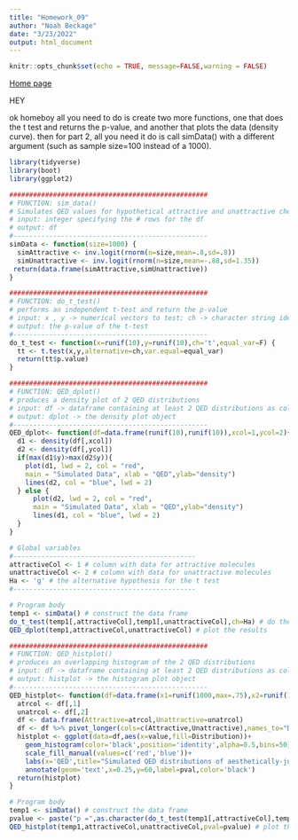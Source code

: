 ```yaml
---
title: "Homework_09"
author: "Noah Beckage"
date: "3/23/2022"
output: html_document
---
```


```r
knitr::opts_chunk$set(echo = TRUE, message=FALSE,warning = FALSE)
```

[Home page](index.html)

HEY

ok homeboy all you need to do is create two more functions, one that does the t test and returns the p-value, and another that plots the data (density curve). then for part 2, all you need it do is call simData() with a different argument (such as sample size=100 instead of a 1000).

```r
library(tidyverse)
library(boot)
library(ggplot2)

##################################################
# FUNCTION: sim_data()
# Simulates QED values for hypothetical attractive and unattractive chemicals
# input: integer specifying the # rows for the df
# output: df 
#------------------------------------------------- 
simData <- function(size=1000) {
  simAttractive <- inv.logit(rnorm(n=size,mean=.8,sd=.8))
  simUnattractive <- inv.logit(rnorm(n=size,mean=-.88,sd=1.35))
 return(data.frame(simAttractive,simUnattractive))
}

##################################################
# FUNCTION: do_t_test()
# performs an independent t-test and return the p-value
# input: x , y -> numerical vectors to test; ch -> character string identifying the alt hypothesis ('t'= tests for any difference in means, 'g'= tests if the mean of x > the mean of y, 'l'= tests if the mean of x < the mean of y)
# output: the p-value of the t-test
#------------------------------------------------- 
do_t_test <- function(x=runif(10),y=runif(10),ch='t',equal_var=F) {
  tt <- t.test(x,y,alternative=ch,var.equal=equal_var)
  return(tt$p.value)
}

##################################################
# FUNCTION: QED_dplot()
# produces a density plot of 2 QED distributions
# input: df -> dataframe containing at least 2 QED distributions as columns; xcol,ycol -> specifies the index of the 1st and 2nd distributions, respectively
# output: dplot -> the density plot object
#------------------------------------------------- 
QED_dplot<- function(df=data.frame(runif(10),runif(10)),xcol=1,ycol=2){
  d1 <- density(df[,xcol])
  d2 <- density(df[,ycol])
  if(max(d1$y)>max(d2$y)){
    plot(d1, lwd = 2, col = "red",
    main = "Simulated Data", xlab = "QED",ylab="density")
    lines(d2, col = "blue", lwd = 2)
  } else {
      plot(d2, lwd = 2, col = "red",
      main = "Simulated Data", xlab = "QED",ylab="density")
      lines(d1, col = "blue", lwd = 2)
  }
}

# Global variables
#----------------------------------------------
attractiveCol <- 1 # column with data for attractive molecules
unattractiveCol <- 2 # column with data for unattractive molecules
Ha <- 'g' # the alternative hypothesis for the t test
#----------------------------------------------

# Program body
temp1 <- simData() # construct the data frame
do_t_test(temp1[,attractiveCol],temp1[,unattractiveCol],ch=Ha) # do the t test
QED_dplot(temp1,attractiveCol,unattractiveCol) # plot the results

```

```r
##################################################
# FUNCTION: QED_histplot()
# produces an overlapping histogram of the 2 QED distributions
# input: df -> dataframe containing at least 2 QED distributions as columns; attractive, unattractive -> specifies the index of the 1st and 2nd distributions, respectively; pval
# output: histplot -> the histogram plot object
#------------------------------------------------- 
QED_histplot<- function(df=data.frame(x1=runif(1000,max=.75),x2=runif(1000,min=0.25)),atractive=1,unatrractive=2,pval=''){
  atrcol <- df[,1]
  unatrcol <- df[,2]
  df <- data.frame(Attractive=atrcol,Unattractive=unatrcol)
  df <- df %>% pivot_longer(cols=c(Attractive,Unattractive),names_to="Distribution")
  histplot <- ggplot(data=df,aes(x=value,fill=Distribution))+
    geom_histogram(color='black',position='identity',alpha=0.5,bins=50)+
    scale_fill_manual(values=c('red','blue'))+
    labs(x='QED',title="Simulated QED distributions of aesthetically-judged chemical compounds")+
    annotate(geom='text',x=0.25,y=60,label=pval,color='black')
  return(histplot)
}

# Program body
temp1 <- simData() # construct the data frame
pvalue <- paste("p =",as.character(do_t_test(temp1[,attractiveCol],temp1[,unattractiveCol],ch=Ha))) # do the t test
QED_histplot(temp1,attractiveCol,unattractiveCol,pval=pvalue) # plot the results
```
